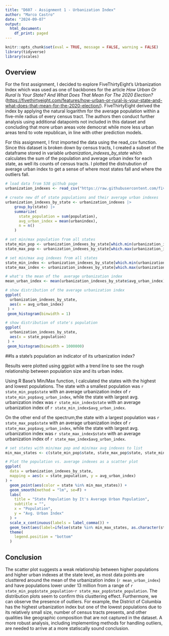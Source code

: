 ```yaml
---
title: "D607 - Assignment 1 - Urbanization Index"
author: "Marco Castro"
date: "2024-09-07"
output:
  html_document:
    df_print: paged
---
```



```r
knitr::opts_chunk$set(eval = TRUE, message = FALSE, warning = FALSE)
library(tidyverse)
library(scales)
```


## Overview
For the first assignment, I decided to explore FiveThirtyEight's Urbanization Index which was used as one of backbones for the article _How Urban Or Rural Is Your State? And What Does That Mean For The 2020 Election?_  (<https://fivethirtyeight.com/features/how-urban-or-rural-is-your-state-and-what-does-that-mean-for-the-2020-election/>). FiveThirtyEight derived the index by applying the natural logarithm for the average population within a five-mile radius of every census tract. The authors then conduct further analysis using additional datapoints not included in this dataset and concluding that more urban areas vote democrat while more less urban areas tend to vote republican, in line with other prediction models.

For this assignment, I first imported the data using the read_csv function. Since this dataset is broken down by census tracts, I created a subset of the dataframe stored in variable _urbanization_indexes_by_state_ which calculates the sum of the population and average urban index for each state, as well its counts of census tracts. I plotted the distrubution of average urban index to get a sense of where most states fall and where the outliers fall. 

```r

# load data from 538 github page
urbanization_indexes <- read_csv("https://raw.githubusercontent.com/fivethirtyeight/data/master/urbanization-index/urbanization-census-tract.csv")

# create new df of state populations and their average urban indexes
urbanization_indexes_by_state <- urbanization_indexes |>
    group_by(state) |> 
    summarize(
      state_population = sum(population),
      avg_urban_index = mean(urbanindex),
      n = n()
    )

# set min/max population from all states
state_min_pop <- urbanization_indexes_by_state[which.min(urbanization_indexes_by_state$state_population),]
state_max_pop <- urbanization_indexes_by_state[which.max(urbanization_indexes_by_state$state_population),]

# set min/max avg indexes from all states
state_min_index <- urbanization_indexes_by_state[which.min(urbanization_indexes_by_state$avg_urban_index),]
state_max_index <- urbanization_indexes_by_state[which.max(urbanization_indexes_by_state$avg_urban_index),]

# what's the mean of the  average urbanization index
mean_urban_index <- mean(urbanization_indexes_by_state$avg_urban_index) 

# show distribution of the average urbanization index
ggplot(
  urbanization_indexes_by_state,
  aes(x = avg_urban_index)
 ) +
 geom_histogram(binwidth = 1) 

# show distribution of state's population
ggplot(
  urbanization_indexes_by_state,
  aes(x = state_population)
 ) +
 geom_histogram(binwidth = 1000000) 

```

##Is a state's population an indicator of its urbanization index? 

Results were plotted using ggplot with a trend line to see the rough relationship between population size and its urban index. 

Using R Base's Min/Max function, I calculated the states with the highest and lowest populations. The state with a smallest population was `r state_min_pop$state` with an average urbanization index of `r state_min_pop$avg_urban_index`, while the state with largest avg. urbanization index was `r state_min_index$state` with an average urbanization index of `r state_min_index$avg_urban_index`. 

On the other end of the spectrum,the state with a largest population was `r state_max_pop$state` with an average urbanization index of `r state_max_pop$avg_urban_index`, while the state with largest avg. urbanization index was `r state_max_index$state` with an average urbanization index of `r state_max_index$avg_urban_index`. 

```r

# set states with min/max pop and min/max avg indexes to list
min_max_states <- c(state_min_pop$state, state_max_pop$state, state_min_index$state, state_max_index$state)

# Plot the population vs. average indexes as a scatter plot
ggplot(
  data = urbanization_indexes_by_state,
  mapping = aes(x = state_population, y = avg_urban_index)
) +
  geom_point(aes(color = state %in% min_max_states)) +
  geom_smooth(method = "lm", se=F) +
  labs(
    title = "State Population by It's Average Urban Population",
    subtitle = "",
    x = "Population",
    y = "Avg. Urban Index"
  ) + 
  scale_x_continuous(labels = label_comma()) +
  geom_text(aes(label=ifelse(state %in% min_max_states, as.character(state),'')),hjust=-.1,vjust=-.1) + 
  theme(
    legend.position = "bottom"
  ) 

```

## Conclusion

The scatter plot suggests a weak relationship between higher populations and higher urban indexes at the state level, as most data points are clusttered around the mean of the urbanization index (`r mean_urban_index`) and have populations lower under 13 million from a range of `r state_min_pop$state_population`-`r state_max_pop$state_population`. The distribution plots seem to confirm this clusttering effect. Furthermore, we can observe the presence of outliers. For example, the District of Columbia has the highest urbanization index but one of the lowest populations due to its relatively small size, number of census tracts presents, and other qualities like geographic composition that are not captured in the dataset. A more robust analysis, including implementing methods for handling outliers, are needed to arrive at a more statiscally sound conclusion.